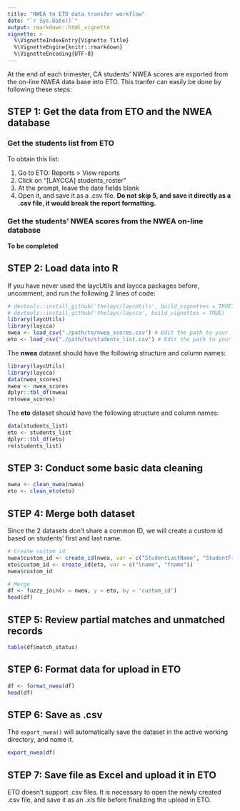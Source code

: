 ```yaml
---
title: "NWEA to ETO data transfer workflow"
date: "`r Sys.Date()`"
output: rmarkdown::html_vignette
vignette: >
  %\VignetteIndexEntry{Vignette Title}
  %\VignetteEngine{knitr::rmarkdown}
  %\VignetteEncoding{UTF-8}
---
```


At the end of each trimester, CA students' NWEA scores are exported from the on-line NWEA data base into ETO. This tranfer can easily be done by following these steps:

## STEP 1: Get the data from ETO and the NWEA database
### Get the students list from ETO

To obtain this list:

1. Go to ETO: Reports > View reports
1. Click on "[LAYCCA] students_roster"
1. At the prompt, leave the date fields blank
1. Open it, and save it as a .csv file. __Do not skip 5, and save it directly as a .csv file, it would break the report formatting.__

### Get the students' NWEA scores from the NWEA on-line database
__To be completed__

## STEP 2: Load data into R
If you have never used the laycUtils and laycca packages before, uncomment, and run the following 2 lines of code:

```r

# devtools::install_github('thelayc/laycUtils', build_vignettes = TRUE)
# devtools::install_github('thelayc/laycca', build_vignettes = TRUE)
library(laycUtils)
library(laycca)
nwea <- load_csv("./path/to/nwea_scores.csv") # Edit the path to your .csv file as needed
eto <- load_csv("./path/to/students_list.csv") # Edit the path to your .csv file as needed
```

The __nwea__ dataset should have the following structure and column names:

```r
library(laycUtils)
library(laycca)
data(nwea_scores)
nwea <- nwea_scores
dplyr::tbl_df(nwea)
rm(nwea_scores)
```

The __eto__ dataset should have the following structure and column names:

```r
data(students_list)
eto <- students_list
dplyr::tbl_df(eto)
rm(students_list)
```

## STEP 3: Conduct some basic data cleaning

```r
nwea <- clean_nwea(nwea)
eto <- clean_eto(eto)
```

## STEP 4: Merge both dataset

Since the 2 datasets don't share a common ID, we will create a custom id based on students' first and last name.

```r
# Create custom id
nwea$custom_id <- create_id(nwea, var = c("StudentLastName", "StudentFirstName"))
eto$custom_id <- create_id(eto, var = c("lname", "fname"))
nwea$custom_id

# Merge
df <- fuzzy_join(x = nwea, y = eto, by = 'custom_id')
head(df)

```

## STEP 5: Review partial matches and unmatched records
```r
table(df$match_status)
```

## STEP 6: Format data for upload in ETO
```r
df <- format_nwea(df)
head(df)
```

## STEP 6: Save as .csv
The `export_nwea()` will automatically save the dataset in the active working directory, and name it.

```r
export_nwea(df)
```

## STEP 7: Save file as Excel and upload it in ETO
ETO doesn't support .csv files. It is necessary to open the newly created .csv file, and save it as an .xls file before finalizing the upload in ETO.
